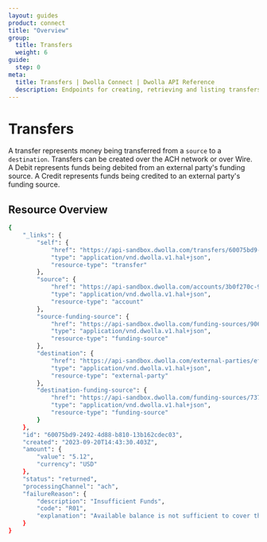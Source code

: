 ```yaml
---
layout: guides
product: connect
title: "Overview"
group:
  title: Transfers
  weight: 6
guide:
  step: 0
meta:
  title: Transfers | Dwolla Connect | Dwolla API Reference
  description: Endpoints for creating, retrieving and listing transfers.
---
```



# Transfers

A transfer represents money being transferred from a `source` to a `destination`. Transfers can be created over the ACH network or over Wire. A Debit represents funds being debited from an external party's funding source. A Credit represents funds being credited to an external party's funding source.

## Resource Overview

<Table table={Transfer} />

```bash
{
    "_links": {
        "self": {
            "href": "https://api-sandbox.dwolla.com/transfers/60075bd9-2492-4d88-b810-13b162cdec03",
            "type": "application/vnd.dwolla.v1.hal+json",
            "resource-type": "transfer"
        },
        "source": {
            "href": "https://api-sandbox.dwolla.com/accounts/3b0f270c-9cfd-4724-bae8-aa4b1659cbb3",
            "type": "application/vnd.dwolla.v1.hal+json",
            "resource-type": "account"
        },
        "source-funding-source": {
            "href": "https://api-sandbox.dwolla.com/funding-sources/9062c625-2094-47ed-9d1f-f40315e4bea7",
            "type": "application/vnd.dwolla.v1.hal+json",
            "resource-type": "funding-source"
        },
        "destination": {
            "href": "https://api-sandbox.dwolla.com/external-parties/ef156b8c-159b-45dc-9e1a-9a92fa355cdc",
            "type": "application/vnd.dwolla.v1.hal+json",
            "resource-type": "external-party"
        },
        "destination-funding-source": {
            "href": "https://api-sandbox.dwolla.com/funding-sources/737d3c04-02c3-416f-b327-cd5419999b3f",
            "type": "application/vnd.dwolla.v1.hal+json",
            "resource-type": "funding-source"
        }
    },
    "id": "60075bd9-2492-4d88-b810-13b162cdec03",
    "created": "2023-09-20T14:43:30.403Z",
    "amount": {
        "value": "5.12",
        "currency": "USD"
    },
    "status": "returned",
    "processingChannel": "ach",
    "failureReason": {
        "description": "Insufficient Funds",
        "code": "R01",
        "explanation": "Available balance is not sufficient to cover the dollar amount of the debit entry."
    }
}
```
